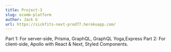 ```yaml
---
title: Project-3
slug: ecomm-platform
author: Jack G
url: https://sickfits-next-prod77.herokuapp.com/
---
```


Part 1: For server-side, Prisma, GraphQL, GraphQL Yoga,Express
Part 2: For client-side, Apollo with React & Next, Styled Components.
